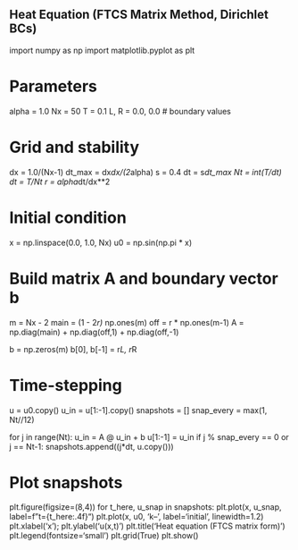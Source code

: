## Heat Equation (FTCS Matrix Method, Dirichlet BCs)
import numpy as np
import matplotlib.pyplot as plt

# Parameters
alpha = 1.0
Nx    = 50
T     = 0.1
L, R  = 0.0, 0.0   # boundary values

# Grid and stability
dx = 1.0/(Nx-1)
dt_max = dx*dx/(2*alpha)
s  = 0.4
dt = s*dt_max
Nt = int(T/dt)
dt = T/Nt
r  = alpha*dt/dx**2

# Initial condition
x  = np.linspace(0.0, 1.0, Nx)
u0 = np.sin(np.pi * x)

# Build matrix A and boundary vector b
m = Nx - 2
main = (1 - 2*r) * np.ones(m)
off  = r * np.ones(m-1)
A = np.diag(main) + np.diag(off,1) + np.diag(off,-1)

b = np.zeros(m)
b[0], b[-1] = r*L, r*R

# Time-stepping
u = u0.copy()
u_in = u[1:-1].copy()
snapshots = []
snap_every = max(1, Nt//12)

for j in range(Nt):
    u_in = A @ u_in + b
    u[1:-1] = u_in
    if j % snap_every == 0 or j == Nt-1:
        snapshots.append((j*dt, u.copy()))

# Plot snapshots
plt.figure(figsize=(8,4))
for t_here, u_snap in snapshots:
    plt.plot(x, u_snap, label=f"t={t_here:.4f}")
plt.plot(x, u0, 'k--', label='initial', linewidth=1.2)
plt.xlabel('x'); plt.ylabel('u(x,t)')
plt.title('Heat equation (FTCS matrix form)')
plt.legend(fontsize='small')
plt.grid(True)
plt.show()
